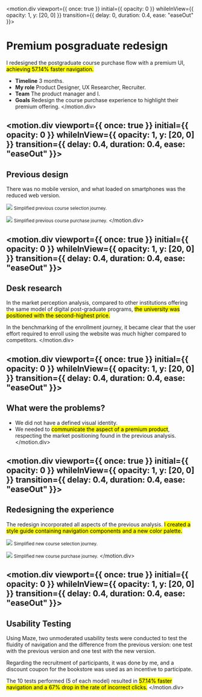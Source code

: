 
<motion.div
  viewport={{ once: true }}
  initial={{ opacity: 0 }}
  whileInView={{ opacity: 1, y: [20, 0] }}
  transition={{ delay: 0, duration: 0.4, ease: "easeOut" }}>

# Premium posgraduate redesign
I redesigned the postgraduate course purchase flow with a premium UI, <mark>achieving 57.14% faster navigation.</mark>

- **Timeline** 3 months.
- **My role** Product Designer, UX Researcher, Recruiter.
- **Team** The product manager and I.
- **Goals** Redesign the course purchase experience to highlight their premium offering.
</motion.div>

<motion.div
  viewport={{ once: true }}
  initial={{ opacity: 0 }}
  whileInView={{ opacity: 1, y: [20, 0] }}
  transition={{ delay: 0.4, duration: 0.4, ease: "easeOut" }}>
---

## Previous design
There was no mobile version, and what loaded on smartphones was the reduced web version.

![](posgraduate/old-screens-1.png)
<small>Simplified previous course selection journey.</small>

![](posgraduate/old-screens-2.png)
<small>Simplified previous course purchase journey.</small>
</motion.div>

<motion.div
  viewport={{ once: true }}
  initial={{ opacity: 0 }}
  whileInView={{ opacity: 1, y: [20, 0] }}
  transition={{ delay: 0.4, duration: 0.4, ease: "easeOut" }}>
---

## Desk research
In the market perception analysis, compared to other institutions offering the same model of digital post-graduate programs, <mark>the university was positioned with the second-highest price.</mark>

In the benchmarking of the enrollment journey, it became clear that the user effort required to enroll using the website was much higher compared to competitors.
</motion.div>

<motion.div
  viewport={{ once: true }}
  initial={{ opacity: 0 }}
  whileInView={{ opacity: 1, y: [20, 0] }}
  transition={{ delay: 0.4, duration: 0.4, ease: "easeOut" }}>
---

## What were the problems?
- We did not have a defined visual identity.
- We needed to <mark>communicate the aspect of a premium product</mark>, respecting the market positioning found in the previous analysis.
</motion.div>

<motion.div
  viewport={{ once: true }}
  initial={{ opacity: 0 }}
  whileInView={{ opacity: 1, y: [20, 0] }}
  transition={{ delay: 0.4, duration: 0.4, ease: "easeOut" }}>
---

## Redesigning the experience
The redesign incorporated all aspects of the previous analysis. <mark>I created a style guide containing navigation components and a new color palette.</mark>

![](posgraduate/new-screens-1.png)
<small>Simplified new course selection journey.</small>

![](posgraduate/new-screens-2.png)
<small>Simplified new course purchase journey.</small>
</motion.div>

<motion.div
  viewport={{ once: true }}
  initial={{ opacity: 0 }}
  whileInView={{ opacity: 1, y: [20, 0] }}
  transition={{ delay: 0.4, duration: 0.4, ease: "easeOut" }}>
---

## Usability Testing
Using Maze, two unmoderated usability tests were conducted to test the fluidity of navigation and the difference from the previous version: one test with the previous version and one test with the new version. 

Regarding the recruitment of participants, it was done by me, and a discount coupon for the bookstore was used as an incentive to participate.

The 10 tests performed (5 of each model) resulted in <mark>57.14% faster navigation and a 67% drop in the rate of incorrect clicks.</mark>
</motion.div>